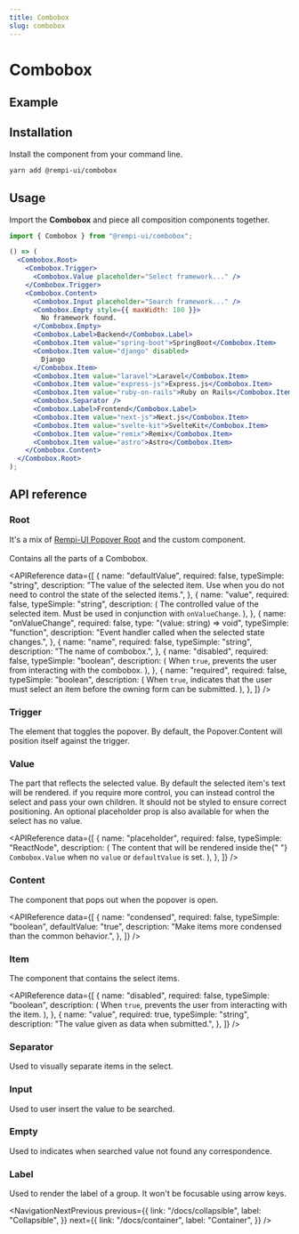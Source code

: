 ```yaml
---
title: Combobox
slug: combobox
---
```


# Combobox

<Description text="Autocomplete input and command palette with a list of suggestions." />

## Example

<PreviewComponent name="combobox" />

## Installation

Install the component from your command line.

```bash
yarn add @rempi-ui/combobox
```

## Usage

Import the <strong>Combobox</strong> and piece all composition components together.

```jsx
import { Combobox } from "@rempi-ui/combobox";

() => (
  <Combobox.Root>
    <Combobox.Trigger>
      <Combobox.Value placeholder="Select framework..." />
    </Combobox.Trigger>
    <Combobox.Content>
      <Combobox.Input placeholder="Search framework..." />
      <Combobox.Empty style={{ maxWidth: 180 }}>
        No framework found.
      </Combobox.Empty>
      <Combobox.Label>Backend</Combobox.Label>
      <Combobox.Item value="spring-boot">SpringBoot</Combobox.Item>
      <Combobox.Item value="django" disabled>
        Django
      </Combobox.Item>
      <Combobox.Item value="laravel">Laravel</Combobox.Item>
      <Combobox.Item value="express-js">Express.js</Combobox.Item>
      <Combobox.Item value="ruby-on-rails">Ruby on Rails</Combobox.Item>
      <Combobox.Separator />
      <Combobox.Label>Frontend</Combobox.Label>
      <Combobox.Item value="next-js">Next.js</Combobox.Item>
      <Combobox.Item value="svelte-kit">SvelteKit</Combobox.Item>
      <Combobox.Item value="remix">Remix</Combobox.Item>
      <Combobox.Item value="astro">Astro</Combobox.Item>
    </Combobox.Content>
  </Combobox.Root>
);
```

## API reference

### Root

It's a mix of [Rempi-UI Popover Root](/docs/popover) and the custom component. <br /><br />
Contains all the parts of a Combobox.

<MoreInfo componentName="Rempi-UI Popover Root" componentLink="/docs/popover" />

<APIReference
  data={[
    {
      name: "defaultValue",
      required: false,
      typeSimple: "string",
      description:
        "The value of the selected item. Use when you do not need to control the state of the selected items.",
    },
    {
      name: "value",
      required: false,
      typeSimple: "string",
      description: (
        <span>
          The controlled value of the selected item. Must be used in conjunction
          with <code>onValueChange</code>.
        </span>
      ),
    },
    {
      name: "onValueChange",
      required: false,
      type: "(value: string) => void",
      typeSimple: "function",
      description: "Event handler called when the selected state changes.",
    },
    {
      name: "name",
      required: false,
      typeSimple: "string",
      description: "The name of combobox.",
    },
    {
      name: "disabled",
      required: false,
      typeSimple: "boolean",
      description: (
        <span>
          When <code>true</code>, prevents the user from interacting with the
          combobox.
        </span>
      ),
    },
    {
      name: "required",
      required: false,
      typeSimple: "boolean",
      description: (
        <span>
          When <code>true</code>, indicates that the user must select an item
          before the owning form can be submitted.
        </span>
      ),
    },
  ]}
/>

### Trigger

The element that toggles the popover. By default, the Popover.Content will position itself against the trigger.

<MoreInfo
  componentName="Rempi-UI Popover Trigger"
  componentLink="/docs/popover"
/>

### Value

The part that reflects the selected value. By default the selected item's text will be rendered. if you require more control, you can instead control the select and pass your own children. It should not be styled to ensure correct positioning. An optional placeholder prop is also available for when the select has no value.

<APIReference
  data={[
    {
      name: "placeholder",
      required: false,
      typeSimple: "ReactNode",
      description: (
        <span>
          The content that will be rendered inside the{" "}
          <code>Combobox.Value</code> when no
          <code>value</code> or <code>defaultValue</code> is set.
        </span>
      ),
    },
  ]}
/>

### Content

The component that pops out when the popover is open.

<MoreInfo
  componentName="Rempi-UI Popover Content"
  componentLink="/docs/popover"
/>

<APIReference
  data={[
    {
      name: "condensed",
      required: false,
      typeSimple: "boolean",
      defaultValue: "true",
      description: "Make items more condensed than the common behavior.",
    },
  ]}
/>

### Item

The component that contains the select items.

<APIReference
  data={[
    {
      name: "disabled",
      required: false,
      typeSimple: "boolean",
      description: (
        <span>
          When <code>true</code>, prevents the user from interacting with the
          item.
        </span>
      ),
    },
    {
      name: "value",
      required: true,
      typeSimple: "string",
      description: "The value given as data when submitted.",
    },
  ]}
/>

### Separator

Used to visually separate items in the select.

<MoreInfo componentName="Rempi-UI Separator" componentLink="/docs/separator" />

### Input

Used to user insert the value to be searched.

<MoreInfo componentName="Rempi-UI Input" componentLink="/docs/input" />

### Empty

Used to indicates when searched value not found any correspondence.

### Label

Used to render the label of a group. It won't be focusable using arrow keys.

<NavigationNextPrevious
  previous={{
    link: "/docs/collapsible",
    label: "Collapsible",
  }}
  next={{
    link: "/docs/container",
    label: "Container",
  }}
/>
